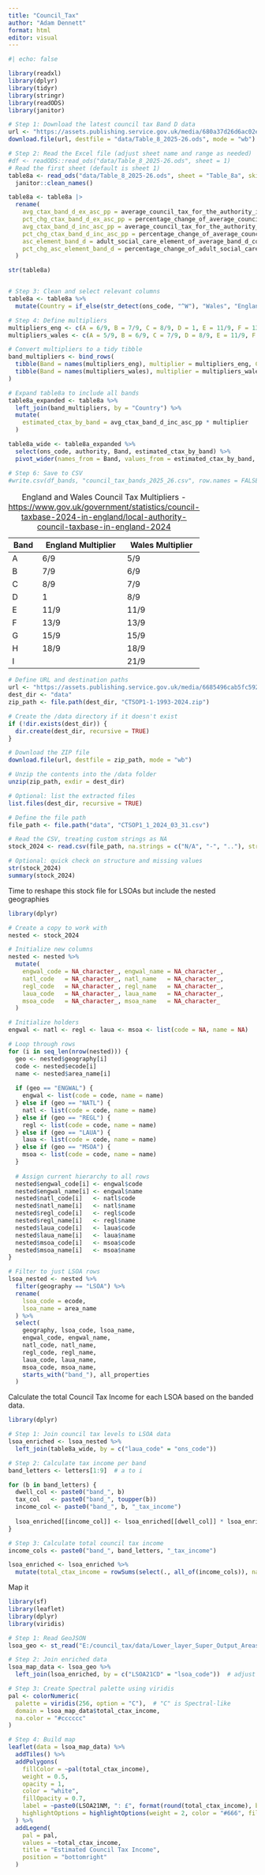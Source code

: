 ```yaml
---
title: "Council_Tax"
author: "Adam Dennett"
format: html
editor: visual
---
```


```r
#| echo: false

library(readxl)
library(dplyr)
library(tidyr)
library(stringr)
library(readODS)
library(janitor)

# Step 1: Download the latest council tax Band D data
url <- "https://assets.publishing.service.gov.uk/media/680a37d26d6ac02ee99d845f/Table_8_2025-26.ods"
download.file(url, destfile = "data/Table_8_2025-26.ods", mode = "wb")  # 'wb' ensures binary mode

# Step 2: Read the Excel file (adjust sheet name and range as needed)
#df <- readODS::read_ods("data/Table_8_2025-26.ods", sheet = 1)
# Read the first sheet (default is sheet 1)
table8a <- read_ods("data/Table_8_2025-26.ods", sheet = "Table_8a", skip = 2) |>
  janitor::clean_names()

table8a <- table8a |>
  rename(
    avg_ctax_band_d_ex_asc_pp = average_council_tax_for_the_authority_including_adult_social_care_excluding_parish_precepts_band_d,
    pct_chg_ctax_band_d_ex_asc_pp = percentage_change_of_average_council_tax_for_the_authority_including_adult_social_care_excluding_parish_precepts_band_d_percent,
    avg_ctax_band_d_inc_asc_pp = average_council_tax_for_the_authority_including_adult_social_care_and_parish_precepts_band_d,
    pct_chg_ctax_band_d_inc_asc_pp = percentage_change_of_average_council_tax_for_the_authority_including_adult_social_care_and_parish_precepts_band_d_percent,
    asc_element_band_d = adult_social_care_element_of_average_band_d_council_tax,
    pct_chg_asc_element_band_d = percentage_change_of_adult_social_care_element_of_average_band_d_council_tax_percent
  )

str(table8a)


# Step 3: Clean and select relevant columns
table8a <- table8a %>%
  mutate(Country = if_else(str_detect(ons_code, "^W"), "Wales", "England"))

# Step 4: Define multipliers
multipliers_eng <- c(A = 6/9, B = 7/9, C = 8/9, D = 1, E = 11/9, F = 13/9, G = 15/9, H = 18/9, I = NA)
multipliers_wales <- c(A = 5/9, B = 6/9, C = 7/9, D = 8/9, E = 11/9, F = 13/9, G = 15/9, H = 18/9, I = 21/9)

# Convert multipliers to a tidy tibble
band_multipliers <- bind_rows(
  tibble(Band = names(multipliers_eng), multiplier = multipliers_eng, Country = "England"),
  tibble(Band = names(multipliers_wales), multiplier = multipliers_wales, Country = "Wales")
)

# Expand table8a to include all bands
table8a_expanded <- table8a %>%
  left_join(band_multipliers, by = "Country") %>%
  mutate(
    estimated_ctax_by_band = avg_ctax_band_d_inc_asc_pp * multiplier
  )

table8a_wide <- table8a_expanded %>%
  select(ons_code, authority, Band, estimated_ctax_by_band) %>%
  pivot_wider(names_from = Band, values_from = estimated_ctax_by_band, names_prefix = "band_")

# Step 6: Save to CSV
#write.csv(df_bands, "council_tax_bands_2025_26.csv", row.names = FALSE)

```

| Band | England Multiplier | Wales Multiplier |
|------|--------------------|------------------|
| A    | 6/9                | 5/9              |
| B    | 7/9                | 6/9              |
| C    | 8/9                | 7/9              |
| D    | 1                  | 8/9              |
| E    | 11/9               | 11/9             |
| F    | 13/9               | 13/9             |
| G    | 15/9               | 15/9             |
| H    | 18/9               | 18/9             |
| I    |                    | 21/9             |

: England and Wales Council Tax Multipliers - <https://www.gov.uk/government/statistics/council-taxbase-2024-in-england/local-authority-council-taxbase-in-england-2024>


```r
# Define URL and destination paths
url <- "https://assets.publishing.service.gov.uk/media/6685496cab5fc5929851b92b/CTSOP1-1-1993-2024.zip"
dest_dir <- "data"
zip_path <- file.path(dest_dir, "CTSOP1-1-1993-2024.zip")

# Create the /data directory if it doesn't exist
if (!dir.exists(dest_dir)) {
  dir.create(dest_dir, recursive = TRUE)
}

# Download the ZIP file
download.file(url, destfile = zip_path, mode = "wb")

# Unzip the contents into the /data folder
unzip(zip_path, exdir = dest_dir)

# Optional: list the extracted files
list.files(dest_dir, recursive = TRUE)
```
```r
# Define the file path
file_path <- file.path("data", "CTSOP1_1_2024_03_31.csv")

# Read the CSV, treating custom strings as NA
stock_2024 <- read.csv(file_path, na.strings = c("N/A", "-", ".."), stringsAsFactors = FALSE)

# Optional: quick check on structure and missing values
str(stock_2024)
summary(stock_2024)
```
Time to reshape this stock file for LSOAs but include the nested geographies


```r
library(dplyr)

# Create a copy to work with
nested <- stock_2024

# Initialize new columns
nested <- nested %>%
  mutate(
    engwal_code = NA_character_, engwal_name = NA_character_,
    natl_code   = NA_character_, natl_name   = NA_character_,
    regl_code   = NA_character_, regl_name   = NA_character_,
    laua_code   = NA_character_, laua_name   = NA_character_,
    msoa_code   = NA_character_, msoa_name   = NA_character_
  )

# Initialize holders
engwal <- natl <- regl <- laua <- msoa <- list(code = NA, name = NA)

# Loop through rows
for (i in seq_len(nrow(nested))) {
  geo <- nested$geography[i]
  code <- nested$ecode[i]
  name <- nested$area_name[i]
  
  if (geo == "ENGWAL") {
    engwal <- list(code = code, name = name)
  } else if (geo == "NATL") {
    natl <- list(code = code, name = name)
  } else if (geo == "REGL") {
    regl <- list(code = code, name = name)
  } else if (geo == "LAUA") {
    laua <- list(code = code, name = name)
  } else if (geo == "MSOA") {
    msoa <- list(code = code, name = name)
  }
  
  # Assign current hierarchy to all rows
  nested$engwal_code[i] <- engwal$code
  nested$engwal_name[i] <- engwal$name
  nested$natl_code[i]   <- natl$code
  nested$natl_name[i]   <- natl$name
  nested$regl_code[i]   <- regl$code
  nested$regl_name[i]   <- regl$name
  nested$laua_code[i]   <- laua$code
  nested$laua_name[i]   <- laua$name
  nested$msoa_code[i]   <- msoa$code
  nested$msoa_name[i]   <- msoa$name
}

# Filter to just LSOA rows
lsoa_nested <- nested %>%
  filter(geography == "LSOA") %>%
  rename(
    lsoa_code = ecode,
    lsoa_name = area_name
  ) %>%
  select(
    geography, lsoa_code, lsoa_name,
    engwal_code, engwal_name,
    natl_code, natl_name,
    regl_code, regl_name,
    laua_code, laua_name,
    msoa_code, msoa_name,
    starts_with("band_"), all_properties
  )
```

Calculate the total Council Tax Income for each LSOA based on the banded data.

```r
library(dplyr)

# Step 1: Join council tax levels to LSOA data
lsoa_enriched <- lsoa_nested %>%
  left_join(table8a_wide, by = c("laua_code" = "ons_code"))

# Step 2: Calculate tax income per band
band_letters <- letters[1:9]  # a to i

for (b in band_letters) {
  dwell_col <- paste0("band_", b)
  tax_col   <- paste0("band_", toupper(b))
  income_col <- paste0("band_", b, "_tax_income")
  
  lsoa_enriched[[income_col]] <- lsoa_enriched[[dwell_col]] * lsoa_enriched[[tax_col]]
}

# Step 3: Calculate total council tax income
income_cols <- paste0("band_", band_letters, "_tax_income")

lsoa_enriched <- lsoa_enriched %>%
  mutate(total_ctax_income = rowSums(select(., all_of(income_cols)), na.rm = TRUE))
```

Map it

```r
library(sf)
library(leaflet)
library(dplyr)
library(viridis)

# Step 1: Read GeoJSON
lsoa_geo <- st_read("E:/council_tax/data/Lower_layer_Super_Output_Areas_December_2021_Boundaries_EW_BGC_V5_-7764840717091613250.geojson")

# Step 2: Join enriched data
lsoa_map_data <- lsoa_geo %>%
  left_join(lsoa_enriched, by = c("LSOA21CD" = "lsoa_code"))  # adjust if needed

# Step 3: Create Spectral palette using viridis
pal <- colorNumeric(
  palette = viridis(256, option = "C"),  # "C" is Spectral-like
  domain = lsoa_map_data$total_ctax_income,
  na.color = "#cccccc"
)

# Step 4: Build map
leaflet(data = lsoa_map_data) %>%
  addTiles() %>%
  addPolygons(
    fillColor = ~pal(total_ctax_income),
    weight = 0.5,
    opacity = 1,
    color = "white",
    fillOpacity = 0.7,
    label = ~paste0(LSOA21NM, ": £", format(round(total_ctax_income), big.mark = ",")),
    highlightOptions = highlightOptions(weight = 2, color = "#666", fillOpacity = 0.9, bringToFront = TRUE)
  ) %>%
  addLegend(
    pal = pal,
    values = ~total_ctax_income,
    title = "Estimated Council Tax Income",
    position = "bottomright"
  )
```

